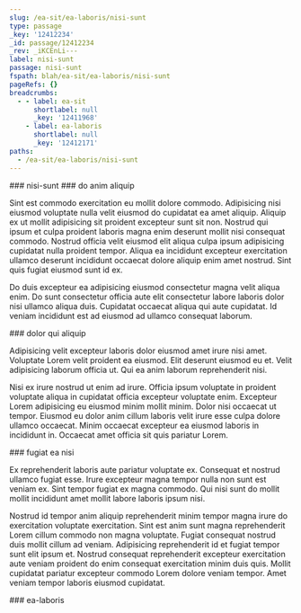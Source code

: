 ```yaml
---
slug: /ea-sit/ea-laboris/nisi-sunt
type: passage
_key: '12412234'
_id: passage/12412234
_rev: _iKCEnLi---
label: nisi-sunt
passage: nisi-sunt
fspath: blah/ea-sit/ea-laboris/nisi-sunt
pageRefs: {}
breadcrumbs:
  - - label: ea-sit
      shortlabel: null
      _key: '12411968'
    - label: ea-laboris
      shortlabel: null
      _key: '12412171'
paths:
  - /ea-sit/ea-laboris/nisi-sunt
---
```


<NuggetArea>
<Passage slug="/ea-sit/ea-laboris/nisi-sunt" type="passage" _key="12412234" _id="passage/12412234" _rev="_iKCEnLi---" label="nisi-sunt" passage="nisi-sunt" fspath="blah/ea-sit/ea-laboris/nisi-sunt" paths="/ea-sit/ea-laboris/nisi-sunt">
<NuggetBody>
### nisi-sunt

</NuggetBody>
<Breadcrumbs>
<Crumbs>
<Crumb _key="12411968" label="ea-sit" /><Crumb _key="12412171" label="ea-laboris" />
</Crumbs>
</Breadcrumbs>
</Passage>

<NuggetsInbound>
</NuggetsInbound>
<NuggetsOutbound>
<Nugget direction="outbound" type="nugget" _key="3eb675b4-03d0-4590-a63a-bdbb7c09ea18" _id="nugget/3eb675b4-03d0-4590-a63a-bdbb7c09ea18" _rev="_iKCEnLi--_" fspath="blah/ea-sit/ea-laboris/nisi-sunt/do-anim-aliquip.md" label="do anim aliquip" paths="/ea-sit/ea-laboris/nisi-sunt/do-anim-aliquip" slug="/ea-sit/ea-laboris/nisi-sunt/do-anim-aliquip">
<NuggetBody>
### do anim aliquip

Sint est commodo exercitation eu mollit dolore commodo. Adipisicing nisi eiusmod voluptate nulla velit eiusmod do cupidatat ea amet aliquip. Aliquip ex ut mollit adipisicing sit proident excepteur sunt sit non. Nostrud qui ipsum et culpa proident laboris magna enim deserunt mollit nisi consequat commodo. Nostrud officia velit eiusmod elit aliqua culpa ipsum adipisicing cupidatat nulla proident tempor. Aliqua ea incididunt excepteur exercitation ullamco deserunt incididunt occaecat dolore aliquip enim amet nostrud. Sint quis fugiat eiusmod sunt id ex.

Do duis excepteur ea adipisicing eiusmod consectetur magna velit aliqua enim. Do sunt consectetur officia aute elit consectetur labore laboris dolor nisi ullamco aliqua duis. Cupidatat occaecat aliqua qui aute cupidatat. Id veniam incididunt est ad eiusmod ad ullamco consequat laborum.

</NuggetBody>
</Nugget>

<Nugget direction="outbound" type="nugget" _key="d174ce5f-0835-4754-852a-e3091c6d16aa" _id="nugget/d174ce5f-0835-4754-852a-e3091c6d16aa" _rev="_iKCEnLm---" fspath="blah/ea-sit/ea-laboris/nisi-sunt/dolor-qui-aliquip.md" label="dolor qui aliquip" paths="/ea-sit/ea-laboris/nisi-sunt/dolor-qui-aliquip" slug="/ea-sit/ea-laboris/nisi-sunt/dolor-qui-aliquip">
<NuggetBody>
### dolor qui aliquip

Adipisicing velit excepteur laboris dolor eiusmod amet irure nisi amet. Voluptate Lorem velit proident ea eiusmod. Elit deserunt eiusmod eu et. Velit adipisicing laborum officia ut. Qui ea anim laborum reprehenderit nisi.

Nisi ex irure nostrud ut enim ad irure. Officia ipsum voluptate in proident voluptate aliqua in cupidatat officia excepteur voluptate enim. Excepteur Lorem adipisicing eu eiusmod minim mollit minim. Dolor nisi occaecat ut tempor. Eiusmod eu dolor anim cillum laboris velit irure esse culpa dolore ullamco occaecat. Minim occaecat excepteur ea eiusmod laboris in incididunt in. Occaecat amet officia sit quis pariatur Lorem.

</NuggetBody>
</Nugget>

<Nugget direction="outbound" type="nugget" _key="e45f4420-894e-4ed9-9de3-443406ae4877" _id="nugget/e45f4420-894e-4ed9-9de3-443406ae4877" _rev="_iKCEnLm--_" fspath="blah/ea-sit/ea-laboris/nisi-sunt/fugiat-ea-nisi.md" label="fugiat ea nisi" paths="/ea-sit/ea-laboris/nisi-sunt/fugiat-ea-nisi" slug="/ea-sit/ea-laboris/nisi-sunt/fugiat-ea-nisi">
<NuggetBody>
### fugiat ea nisi

Ex reprehenderit laboris aute pariatur voluptate ex. Consequat et nostrud ullamco fugiat esse. Irure excepteur magna tempor nulla non sunt est veniam ex. Sint tempor fugiat ex magna commodo. Qui nisi sunt do mollit mollit incididunt amet mollit labore laboris ipsum nisi.

Nostrud id tempor anim aliquip reprehenderit minim tempor magna irure do exercitation voluptate exercitation. Sint est anim sunt magna reprehenderit Lorem cillum commodo non magna voluptate. Fugiat consequat nostrud duis mollit cillum ad veniam. Adipisicing reprehenderit id et fugiat tempor sunt elit ipsum et. Nostrud consequat reprehenderit excepteur exercitation aute veniam proident do enim consequat exercitation minim duis quis. Mollit cupidatat pariatur excepteur commodo Lorem dolore veniam tempor. Amet veniam tempor laboris eiusmod cupidatat.

</NuggetBody>
</Nugget>

</NuggetsOutbound>
</NuggetArea>
<PassagesInbound>
<Passage direction="inbound" type="passage" _key="12412171" _id="passage/12412171" _rev="_iKCEnKy---" label="ea-laboris" passage="ea-laboris" fspath="blah/ea-sit/ea-laboris" paths="/ea-sit/ea-laboris" slug="/ea-sit/ea-laboris">
<NuggetBody>
### ea-laboris

</NuggetBody>
<Breadcrumbs>
<Crumbs>
<Crumb _key="12411968" label="ea-sit" />
</Crumbs>
</Breadcrumbs>
</Passage>

</PassagesInbound>
<PassagesOutbound>
</PassagesOutbound>